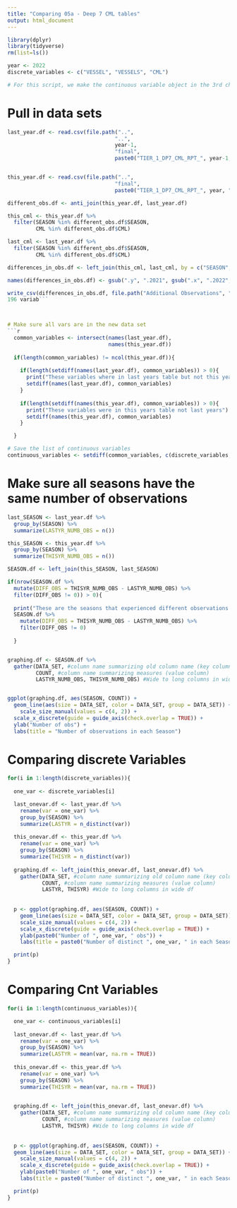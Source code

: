 ---
title: "Comparing 05a - Deep 7 CML tables"
output: html_document
---

```{r}
library(dplyr)
library(tidyverse)
rm(list=ls())

year <- 2022
discrete_variables <- c("VESSEL", "VESSELS", "CML")

# For this script, we make the continuous variable object in the 3rd chunk (its too many variables to write out)
```

# Pull in data sets
```{r}
last_year.df <- read.csv(file.path("..",
                                  "..",
                                  year-1,
                                  "final",
                                  paste0("TIER_1_DP7_CML_RPT_", year-1, ".csv")))


this_year.df <- read.csv(file.path("..",
                                  "final",
                                  paste0("TIER_1_DP7_CML_RPT_", year, ".csv")))


```

```{r}
different_obs.df <- anti_join(this_year.df, last_year.df)

this_cml <- this_year.df %>% 
  filter(SEASON %in% different_obs.df$SEASON, 
         CML %in% different_obs.df$CML)

last_cml <- last_year.df %>% 
  filter(SEASON %in% different_obs.df$SEASON, 
         CML %in% different_obs.df$CML)

differences_in_obs.df <- left_join(this_cml, last_cml, by = c("SEASON", "CML"))

names(differences_in_obs.df) <- gsub(".y", ".2021", gsub(".x", ".2022", names(differences_in_obs.df)))

write_csv(differences_in_obs.df, file.path("Additional Observations", "D7_CML_differences.csv"))
196 variab```



# Make sure all vars are in the new data set 
```{r}
  common_variables <- intersect(names(last_year.df),
                                names(this_year.df))
  
  if(length(common_variables) != ncol(this_year.df)){
    
    if(length(setdiff(names(last_year.df), common_variables)) > 0){
      print("These variables where in last years table but not this years")
      setdiff(names(last_year.df), common_variables)
    }
    
    if(length(setdiff(names(this_year.df), common_variables)) > 0){
      print("These variables were in this years table not last years")
      setdiff(names(this_year.df), common_variables)
    }

  }

# Save the list of continuous variables
continuous_variables <- setdiff(common_variables, c(discrete_variables, "SEASON"))


```

# Make sure all seasons have the same number of observations
```{r}
last_SEASON <- last_year.df %>% 
  group_by(SEASON) %>%
  summarize(LASTYR_NUMB_OBS = n()) 

this_SEASON <- this_year.df %>% 
  group_by(SEASON) %>%
  summarize(THISYR_NUMB_OBS = n()) 

SEASON.df <- left_join(this_SEASON, last_SEASON)

if(nrow(SEASON.df %>% 
  mutate(DIFF_OBS = THISYR_NUMB_OBS - LASTYR_NUMB_OBS) %>% 
  filter(DIFF_OBS != 0)) > 0){
  
  print("These are the seasons that experienced different observations from last year to this year")
  SEASON.df %>% 
    mutate(DIFF_OBS = THISYR_NUMB_OBS - LASTYR_NUMB_OBS) %>% 
    filter(DIFF_OBS != 0)
  
  }


graphing.df <- SEASON.df %>%
  gather(DATA_SET, #column name summarizing old column name (key column)
         COUNT, #column name summarizing measures (value column)
         LASTYR_NUMB_OBS, THISYR_NUMB_OBS) #Wide to long columns in wide df


ggplot(graphing.df, aes(SEASON, COUNT)) +
  geom_line(aes(size = DATA_SET, color = DATA_SET, group = DATA_SET)) +
    scale_size_manual(values = c(4, 2)) +
  scale_x_discrete(guide = guide_axis(check.overlap = TRUE)) +
  ylab("Number of obs") + 
  labs(title = "Number of observations in each Season")

```

# Comparing discrete Variables
```{r}

for(i in 1:length(discrete_variables)){
  
  one_var <- discrete_variables[i]

  last_onevar.df <- last_year.df %>% 
    rename(var = one_var) %>%
    group_by(SEASON) %>%
    summarize(LASTYR = n_distinct(var)) 
  
  this_onevar.df <- this_year.df %>% 
    rename(var = one_var) %>%
    group_by(SEASON) %>%
    summarize(THISYR = n_distinct(var)) 
  
  graphing.df <- left_join(this_onevar.df, last_onevar.df) %>%
    gather(DATA_SET, #column name summarizing old column name (key column)
           COUNT, #column name summarizing measures (value column)
           LASTYR, THISYR) #Wide to long columns in wide df
  
  
  p <- ggplot(graphing.df, aes(SEASON, COUNT)) +
    geom_line(aes(size = DATA_SET, color = DATA_SET, group = DATA_SET)) +
    scale_size_manual(values = c(4, 2)) + 
    scale_x_discrete(guide = guide_axis(check.overlap = TRUE)) +
    ylab(paste0("Number of ", one_var, " obs")) + 
    labs(title = paste0("Number of distinct ", one_var, " in each Season"))

  print(p)
}

```


# Comparing Cnt Variables
```{r}

for(i in 1:length(continuous_variables)){

  one_var <- continuous_variables[i]
  
  last_onevar.df <- last_year.df %>% 
    rename(var = one_var) %>%
    group_by(SEASON) %>%
    summarize(LASTYR = mean(var, na.rm = TRUE))
  
  this_onevar.df <- this_year.df %>% 
    rename(var = one_var) %>%
    group_by(SEASON) %>%
    summarize(THISYR = mean(var, na.rm = TRUE)) 

  
  graphing.df <- left_join(this_onevar.df, last_onevar.df) %>%
    gather(DATA_SET, #column name summarizing old column name (key column)
           COUNT, #column name summarizing measures (value column)
           LASTYR, THISYR) #Wide to long columns in wide df
  
  
  p <- ggplot(graphing.df, aes(SEASON, COUNT)) +
  geom_line(aes(size = DATA_SET, color = DATA_SET, group = DATA_SET)) +
    scale_size_manual(values = c(4, 2)) +
    scale_x_discrete(guide = guide_axis(check.overlap = TRUE)) +
    ylab(paste0("Number of ", one_var, " obs")) + 
    labs(title = paste0("Number of distinct ", one_var, " in each Season"))

  print(p)
}

```




